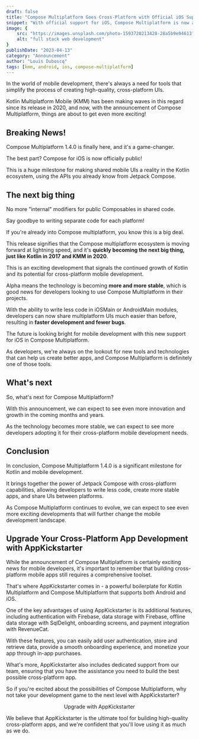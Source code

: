 ```yaml
---
draft: false
title: "Compose Multiplatform Goes Cross-Platform with Official iOS Support - Revolutionizing Mobile Development with Kotlin and Compose"
snippet: "With official support for iOS, Compose Multiplatform is now available on both Android and iOS platforms. And with Kotlin, the programming language of choice for modern mobile development, Compose Multiplatform offers a seamless development experience for developers. Explore the endless possibilities of cross-platform mobile development and start building high-quality mobile apps today."
image: {
    src: "https://images.unsplash.com/photo-1593720213428-28a5b9e94613?&fit=crop&w=430&h=240",
    alt: "full stack web development"
}
publishDate: "2023-04-13"
category: "Announcement"
author: "Louis Duboscq"
tags: [kmm, android, ios, compose-multiplatform]
--- 
```



In the world of mobile development, there's always a need for tools that simplify the process of creating high-quality, cross-platform UIs. 

Kotlin Multiplatform Mobile (KMM) has been making waves in this regard since its release in 2020, and now, with the announcement of Compose Multiplatform, things are about to get even more exciting!

## Breaking News! 

Compose Multiplatform 1.4.0 is finally here, and it's a game-changer. 

The best part? Compose for iOS is now officially public! 

This is a huge milestone for making shared mobile UIs a reality in the Kotlin ecosystem, using the APIs you already know from Jetpack Compose. 

## The next big thing

No more "internal" modifiers for public Composables in shared code. 

Say goodbye to writing separate code for each platform!

If you're already into Compose multiplatform, you know this is a big deal. 

This release signifies that the Compose multiplatform ecosystem is moving forward at lightning speed, and it's **quickly becoming the next big thing, just like Kotlin in 2017 and KMM in 2020**. 

This is an exciting development that signals the continued growth of Kotlin and its potential for cross-platform mobile development.

Alpha means the technology is becoming **more and more stable**, which is good news for developers looking to use Compose Multiplatform in their projects. 

With the ability to write less code in iOSMain or AndroidMain modules, developers can now share multiplatform UIs much easier than before, resulting in **faster development and fewer bugs**.

The future is looking bright for mobile development with this new support for iOS in Compose Multiplatform. 

As developers, we're always on the lookout for new tools and technologies that can help us create better apps, and Compose Multiplatform is definitely one of those tools.

## What's next

So, what's next for Compose Multiplatform? 

With this announcement, we can expect to see even more innovation and growth in the coming months and years. 

As the technology becomes more stable, we can expect to see more developers adopting it for their cross-platform mobile development needs.

## Conclusion

In conclusion, Compose Multiplatform 1.4.0 is a significant milestone for Kotlin and mobile development. 

It brings together the power of Jetpack Compose with cross-platform capabilities, allowing developers to write less code, create more stable apps, and share UIs between platforms. 

As Compose Multiplatform continues to evolve, we can expect to see even more exciting developments that will further change the mobile development landscape.


## Upgrade Your Cross-Platform App Development with AppKickstarter

While the announcement of Compose Multiplatform is certainly exciting news for mobile developers, it's important to remember that building cross-platform mobile apps still requires a comprehensive toolset. 

That's where AppKickstarter comes in - a powerful boilerplate for Kotlin Multiplatform and Compose Multiplatform that supports both Android and iOS.

One of the key advantages of using AppKickstarter is its additional features, including authentication with Firebase, data storage with Firebase, offline data storage with SqlDelight, onboarding screens, and payment integration with RevenueCat. 

With these features, you can easily add user authentication, store and retrieve data, provide a smooth onboarding experience, and monetize your app through in-app purchases.

What's more, AppKickstarter also includes dedicated support from our team, ensuring that you have the assistance you need to build the best possible cross-platform app. 

So if you're excited about the possibilities of Compose Multiplatform, why not take your development game to the next level with AppKickstarter?

<div class="mt-6 flex flex-col sm:flex-row gap-3"  align="center">
    <Link  
        href="https://appkickstarter.com" 
        class="flex gap-3 items-center "
        rel="noopener"
    >
        <Icon class="text-white w-5 h-5" name="bx:bxs-rocket" />
        Upgrade with AppKickstarter
    </Link>
</div> 

We believe that AppKickstarter is the ultimate tool for building high-quality cross-platform apps, and we're confident that you'll love using it as much as we do.

  